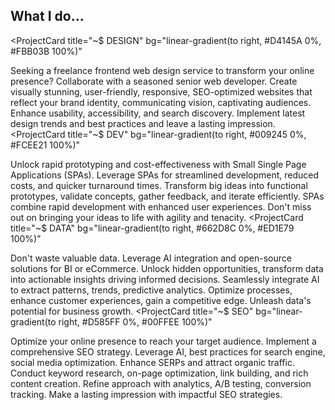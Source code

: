 ## What I do…

<ProjectCard
  title="~$ DESIGN"
  bg="linear-gradient(to right, #D4145A 0%, #FBB03B 100%)"
>
  Seeking a freelance frontend web design service to transform your online presence? Collaborate with a seasoned senior web developer. Create visually stunning, user-friendly, responsive, SEO-optimized websites that reflect your brand identity, communicating vision, captivating audiences. Enhance usability, accessibility, and search discovery. Implement latest design trends and best practices and leave a lasting impression.
</ProjectCard>
<ProjectCard
  title="~$ DEV"
  bg="linear-gradient(to right, #009245 0%, #FCEE21 100%)"
>
Unlock rapid prototyping and cost-effectiveness with Small Single Page Applications (SPAs). Leverage SPAs for streamlined development, reduced costs, and quicker turnaround times. Transform big ideas into functional prototypes, validate concepts, gather feedback, and iterate efficiently. SPAs combine rapid development with enhanced user experiences. Don't miss out on bringing your ideas to life with agility and tenacity.
</ProjectCard>
<ProjectCard
  title="~$ DATA"
  bg="linear-gradient(to right, #662D8C 0%, #ED1E79 100%)"
>
Don't waste valuable data. Leverage AI integration and open-source solutions for BI or eCommerce. Unlock hidden opportunities, transform data into actionable insights driving informed decisions. Seamlessly integrate AI to extract patterns, trends, predictive analytics. Optimize processes, enhance customer experiences, gain a competitive edge. Unleash data's potential for business growth.
</ProjectCard>
<ProjectCard
  title="~$ SEO"
  bg="linear-gradient(to right, #D585FF 0%, #00FFEE 100%)"
>
  Optimize your online presence to reach your target audience. Implement a comprehensive SEO strategy. Leverage AI, best practices for search engine, social media optimization. Enhance SERPs and attract organic traffic. Conduct keyword research, on-page optimization, link building, and rich content creation. Refine approach with analytics, A/B testing, conversion tracking. Make a lasting impression with impactful SEO strategies.
</ProjectCard>
